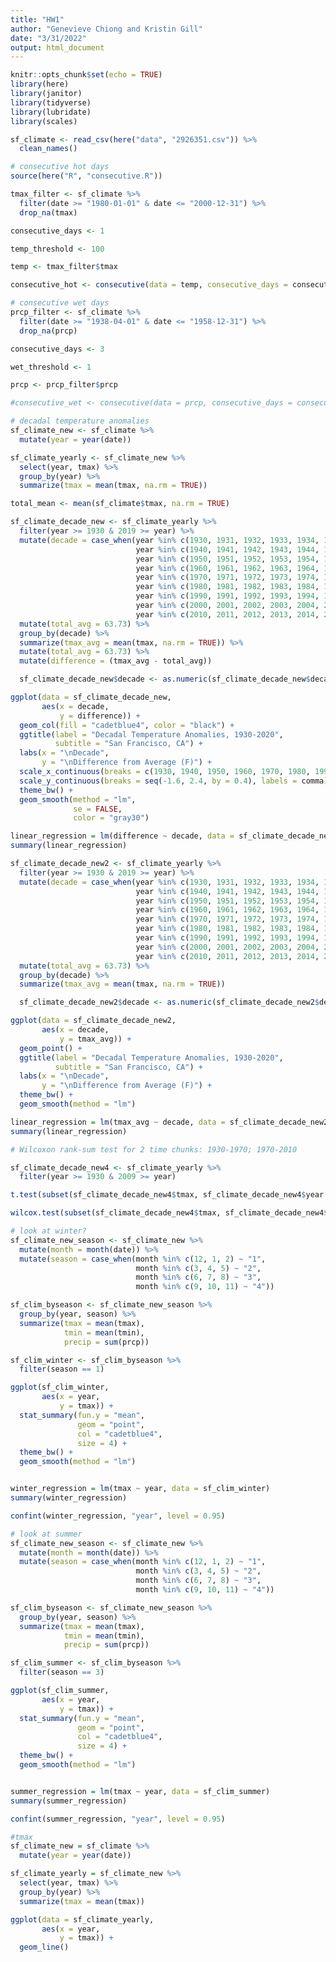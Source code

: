 ```yaml
---
title: "HW1"
author: "Genevieve Chiong and Kristin Gill"
date: "3/31/2022"
output: html_document
---
```


```r
knitr::opts_chunk$set(echo = TRUE)
library(here)
library(janitor)
library(tidyverse)
library(lubridate)
library(scales)
```

```r
sf_climate <- read_csv(here("data", "2926351.csv")) %>% 
  clean_names()
```

```r
# consecutive hot days
source(here("R", "consecutive.R"))

tmax_filter <- sf_climate %>% 
  filter(date >= "1980-01-01" & date <= "2000-12-31") %>% 
  drop_na(tmax)

consecutive_days <- 1

temp_threshold <- 100

temp <- tmax_filter$tmax

consecutive_hot <- consecutive(data = temp, consecutive_days = consecutive_days, threshold = temp_threshold)
```

```r
# consecutive wet days
prcp_filter <- sf_climate %>% 
  filter(date >= "1938-04-01" & date <= "1958-12-31") %>% 
  drop_na(prcp)

consecutive_days <- 3

wet_threshold <- 1

prcp <- prcp_filter$prcp

#consecutive_wet <- consecutive(data = prcp, consecutive_days = consecutive_days, threshold = wet_threshold)
```


```r
# decadal temperature anomalies
sf_climate_new <- sf_climate %>% 
  mutate(year = year(date)) 

sf_climate_yearly <- sf_climate_new %>% 
  select(year, tmax) %>% 
  group_by(year) %>% 
  summarize(tmax = mean(tmax, na.rm = TRUE)) 

total_mean <- mean(sf_climate$tmax, na.rm = TRUE)

sf_climate_decade_new <- sf_climate_yearly %>% 
  filter(year >= 1930 & 2019 >= year) %>% 
  mutate(decade = case_when(year %in% c(1930, 1931, 1932, 1933, 1934, 1935, 1936, 1937, 1938, 1939) ~ "1930", 
                            year %in% c(1940, 1941, 1942, 1943, 1944, 1945, 1946, 1947, 1948, 1949) ~ "1940", 
                            year %in% c(1950, 1951, 1952, 1953, 1954, 1955, 1956, 1957, 1958, 1959) ~ "1950", 
                            year %in% c(1960, 1961, 1962, 1963, 1964, 1965, 1966, 1967, 1968, 1969) ~ "1960",
                            year %in% c(1970, 1971, 1972, 1973, 1974, 1975, 1976, 1977, 1978, 1979) ~ "1970", 
                            year %in% c(1980, 1981, 1982, 1983, 1984, 1985, 1986, 1987, 1988, 1989) ~ "1980", 
                            year %in% c(1990, 1991, 1992, 1993, 1994, 1995, 1996, 1997, 1998, 1999) ~ "1990", 
                            year %in% c(2000, 2001, 2002, 2003, 2004, 2005, 2006, 2007, 2008, 2009) ~ "2000", 
                            year %in% c(2010, 2011, 2012, 2013, 2014, 2015, 2016, 2017, 2018, 2019) ~ "2010")) %>% 
  mutate(total_avg = 63.73) %>% 
  group_by(decade) %>% 
  summarize(tmax_avg = mean(tmax, na.rm = TRUE)) %>% 
  mutate(total_avg = 63.73) %>% 
  mutate(difference = (tmax_avg - total_avg)) 

  sf_climate_decade_new$decade <- as.numeric(sf_climate_decade_new$decade)

ggplot(data = sf_climate_decade_new, 
       aes(x = decade,
           y = difference)) + 
  geom_col(fill = "cadetblue4", color = "black") +
  ggtitle(label = "Decadal Temperature Anomalies, 1930-2020",
          subtitle = "San Francisco, CA") + 
  labs(x = "\nDecade",
       y = "\nDifference from Average (F)") + 
  scale_x_continuous(breaks = c(1930, 1940, 1950, 1960, 1970, 1980, 1990, 2000, 2010, 2020, 2030)) + 
  scale_y_continuous(breaks = seq(-1.6, 2.4, by = 0.4), labels = comma) + 
  theme_bw() + 
  geom_smooth(method = "lm", 
              se = FALSE, 
              color = "gray30")

linear_regression = lm(difference ~ decade, data = sf_climate_decade_new)
summary(linear_regression)

```

```r
sf_climate_decade_new2 <- sf_climate_yearly %>% 
  filter(year >= 1930 & 2019 >= year) %>% 
  mutate(decade = case_when(year %in% c(1930, 1931, 1932, 1933, 1934, 1935, 1936, 1937, 1938, 1939) ~ "1930", 
                            year %in% c(1940, 1941, 1942, 1943, 1944, 1945, 1946, 1947, 1948, 1949) ~ "1940", 
                            year %in% c(1950, 1951, 1952, 1953, 1954, 1955, 1956, 1957, 1958, 1959) ~ "1950", 
                            year %in% c(1960, 1961, 1962, 1963, 1964, 1965, 1966, 1967, 1968, 1969) ~ "1960",
                            year %in% c(1970, 1971, 1972, 1973, 1974, 1975, 1976, 1977, 1978, 1979) ~ "1970", 
                            year %in% c(1980, 1981, 1982, 1983, 1984, 1985, 1986, 1987, 1988, 1989) ~ "1980", 
                            year %in% c(1990, 1991, 1992, 1993, 1994, 1995, 1996, 1997, 1998, 1999) ~ "1990", 
                            year %in% c(2000, 2001, 2002, 2003, 2004, 2005, 2006, 2007, 2008, 2009) ~ "2000", 
                            year %in% c(2010, 2011, 2012, 2013, 2014, 2015, 2016, 2017, 2018, 2019) ~ "2010")) %>% 
  mutate(total_avg = 63.73) %>% 
  group_by(decade) %>% 
  summarize(tmax_avg = mean(tmax, na.rm = TRUE))

  sf_climate_decade_new2$decade <- as.numeric(sf_climate_decade_new2$decade)

ggplot(data = sf_climate_decade_new2, 
       aes(x = decade,
           y = tmax_avg)) + 
  geom_point() +
  ggtitle(label = "Decadal Temperature Anomalies, 1930-2020",
          subtitle = "San Francisco, CA") + 
  labs(x = "\nDecade",
       y = "\nDifference from Average (F)") + 
  theme_bw() + 
  geom_smooth(method = "lm")

linear_regression = lm(tmax_avg ~ decade, data = sf_climate_decade_new2)
summary(linear_regression)
```


```r
# Wilcoxon rank-sum test for 2 time chunks: 1930-1970; 1970-2010 

sf_climate_decade_new4 <- sf_climate_yearly %>% 
  filter(year >= 1930 & 2009 >= year)

t.test(subset(sf_climate_decade_new4$tmax, sf_climate_decade_new4$year %in% 1930:1950), subset(sf_climate_decade_new4$tmax, sf_climate_decade_new4$year %in% 1970:1990))

wilcox.test(subset(sf_climate_decade_new4$tmax, sf_climate_decade_new4$year %in% 1930:1950), subset(sf_climate_decade_new4$tmax, sf_climate_decade_new4$year %in% 1970:1990))
```

```r
# look at winter? 
sf_climate_new_season <- sf_climate_new %>% 
  mutate(month = month(date)) %>% 
  mutate(season = case_when(month %in% c(12, 1, 2) ~ "1", 
                            month %in% c(3, 4, 5) ~ "2",
                            month %in% c(6, 7, 8) ~ "3",
                            month %in% c(9, 10, 11) ~ "4"))

sf_clim_byseason <- sf_climate_new_season %>% 
  group_by(year, season) %>% 
  summarize(tmax = mean(tmax),
            tmin = mean(tmin), 
            precip = sum(prcp))

sf_clim_winter <- sf_clim_byseason %>% 
  filter(season == 1) 

ggplot(sf_clim_winter,
       aes(x = year,
           y = tmax)) + 
  stat_summary(fun.y = "mean",
               geom = "point",
               col = "cadetblue4", 
               size = 4) +
  theme_bw() +
  geom_smooth(method = "lm")


winter_regression = lm(tmax ~ year, data = sf_clim_winter) 
summary(winter_regression)

confint(winter_regression, "year", level = 0.95)

```


```r
# look at summer 
sf_climate_new_season <- sf_climate_new %>% 
  mutate(month = month(date)) %>% 
  mutate(season = case_when(month %in% c(12, 1, 2) ~ "1", 
                            month %in% c(3, 4, 5) ~ "2",
                            month %in% c(6, 7, 8) ~ "3",
                            month %in% c(9, 10, 11) ~ "4"))

sf_clim_byseason <- sf_climate_new_season %>% 
  group_by(year, season) %>% 
  summarize(tmax = mean(tmax),
            tmin = mean(tmin), 
            precip = sum(prcp))

sf_clim_summer <- sf_clim_byseason %>% 
  filter(season == 3) 

ggplot(sf_clim_summer,
       aes(x = year,
           y = tmax)) + 
  stat_summary(fun.y = "mean",
               geom = "point",
               col = "cadetblue4", 
               size = 4) +
  theme_bw() +
  geom_smooth(method = "lm")


summer_regression = lm(tmax ~ year, data = sf_clim_summer) 
summary(summer_regression)

confint(summer_regression, "year", level = 0.95)
```

```r
#tmax 
sf_climate_new = sf_climate %>% 
  mutate(year = year(date)) 

sf_climate_yearly = sf_climate_new %>% 
  select(year, tmax) %>% 
  group_by(year) %>% 
  summarize(tmax = mean(tmax)) 

ggplot(data = sf_climate_yearly,
       aes(x = year,
           y = tmax)) +
  geom_line()  
```




